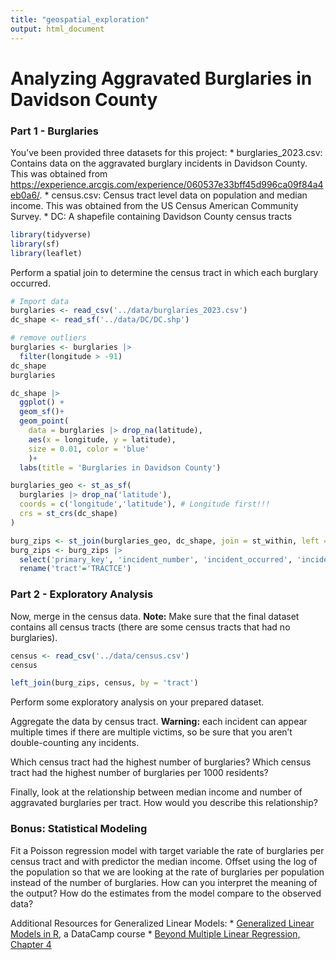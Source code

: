 ```yaml
---
title: "geospatial_exploration"
output: html_document
---
```


# Analyzing Aggravated Burglaries in Davidson County

### Part 1 - Burglaries

You've been provided three datasets for this project: \* burglaries_2023.csv: Contains data on the aggravated burglary incidents in Davidson County. This was obtained from <https://experience.arcgis.com/experience/060537e33bff45d996ca09f84a4eb0a6/>. \* census.csv: Census tract level data on population and median income. This was obtained from the US Census American Community Survey. \* DC: A shapefile containing Davidson County census tracts

```r
library(tidyverse) 
library(sf) 
library(leaflet)
```

Perform a spatial join to determine the census tract in which each burglary occurred.

```r
# Import data
burglaries <- read_csv('../data/burglaries_2023.csv')
dc_shape <- read_sf('../data/DC/DC.shp')

# remove outliers
burglaries <- burglaries |> 
  filter(longitude > -91)
dc_shape
burglaries
```

```r
dc_shape |> 
  ggplot() + 
  geom_sf()+
  geom_point(
    data = burglaries |> drop_na(latitude),
    aes(x = longitude, y = latitude),
    size = 0.01, color = 'blue'
    )+
  labs(title = 'Burglaries in Davidson County')
```

```r
burglaries_geo <- st_as_sf(
  burglaries |> drop_na('latitude'),
  coords = c('longitude','latitude'), # Longitude first!!!
  crs = st_crs(dc_shape)
)
```

```r
burg_zips <- st_join(burglaries_geo, dc_shape, join = st_within, left = FALSE)
burg_zips <- burg_zips |>
  select('primary_key', 'incident_number', 'incident_occurred', 'incident_reported', 'geometry', 'TRACTCE':'NAMELSAD', 'ALAND':'INTPTLON') |>
  rename('tract'='TRACTCE')
```

### Part 2 - Exploratory Analysis

Now, merge in the census data. **Note:** Make sure that the final dataset contains all census tracts (there are some census tracts that had no burglaries).

```r
census <- read_csv('../data/census.csv')
census
```

```r
left_join(burg_zips, census, by = 'tract')
```

Perform some exploratory analysis on your prepared dataset.

Aggregate the data by census tract. **Warning:** each incident can appear multiple times if there are multiple victims, so be sure that you aren't double-counting any incidents.

Which census tract had the highest number of burglaries? Which census tract had the highest number of burglaries per 1000 residents?

Finally, look at the relationship between median income and number of aggravated burglaries per tract. How would you describe this relationship?

### Bonus: Statistical Modeling

Fit a Poisson regression model with target variable the rate of burglaries per census tract and with predictor the median income. Offset using the log of the population so that we are looking at the rate of burglaries per population instead of the number of burglaries. How can you interpret the meaning of the output? How do the estimates from the model compare to the observed data?

Additional Resources for Generalized Linear Models: \* [Generalized Linear Models in R](https://app.datacamp.com/learn/courses/generalized-linear-models-in-r), a DataCamp course \* [Beyond Multiple Linear Regression, Chapter 4](https://bookdown.org/roback/bookdown-BeyondMLR/ch-poissonreg.html)
